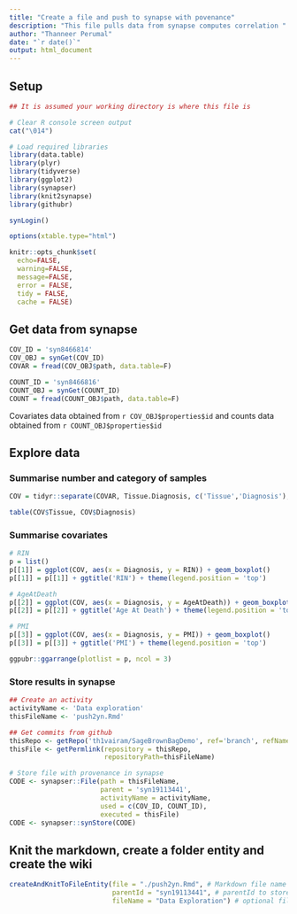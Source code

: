 ```yaml
---
title: "Create a file and push to synapse with povenance"
description: "This file pulls data from synapse computes correlation "
author: "Thanneer Perumal"
date: "`r date()`"
output: html_document
---
```

## Setup
```r
## It is assumed your working directory is where this file is

# Clear R console screen output
cat("\014")  

# Load required libraries
library(data.table)
library(plyr)
library(tidyverse)
library(ggplot2)
library(synapser)
library(knit2synapse)
library(githubr)

synLogin()

options(xtable.type="html")

knitr::opts_chunk$set(
  echo=FALSE,
  warning=FALSE,
  message=FALSE,
  error = FALSE,
  tidy = FALSE,
  cache = FALSE)
```

## Get data from synapse
```r
COV_ID = 'syn8466814'
COV_OBJ = synGet(COV_ID)
COVAR = fread(COV_OBJ$path, data.table=F) 

COUNT_ID = 'syn8466816'
COUNT_OBJ = synGet(COUNT_ID)
COUNT = fread(COUNT_OBJ$path, data.table=F)
```
Covariates data obtained from `r COV_OBJ$properties$id` and counts data obtained from `r COUNT_OBJ$properties$id`

## Explore data
### Summarise number and category of samples
```r
COV = tidyr::separate(COVAR, Tissue.Diagnosis, c('Tissue','Diagnosis'), sep = '\\.')

table(COV$Tissue, COV$Diagnosis)
```
### Summarise covariates
```r
# RIN
p = list()
p[[1]] = ggplot(COV, aes(x = Diagnosis, y = RIN)) + geom_boxplot()
p[[1]] = p[[1]] + ggtitle('RIN') + theme(legend.position = 'top')

# AgeAtDeath
p[[2]] = ggplot(COV, aes(x = Diagnosis, y = AgeAtDeath)) + geom_boxplot()
p[[2]] = p[[2]] + ggtitle('Age At Death') + theme(legend.position = 'top')

# PMI
p[[3]] = ggplot(COV, aes(x = Diagnosis, y = PMI)) + geom_boxplot()
p[[3]] = p[[3]] + ggtitle('PMI') + theme(legend.position = 'top')

ggpubr::ggarrange(plotlist = p, ncol = 3)
```


### Store results in synapse
```r
## Create an activity
activityName <- 'Data exploration'
thisFileName <- 'push2yn.Rmd'

## Get commits from github
thisRepo <- getRepo('th1vairam/SageBrownBagDemo', ref='branch', refName='master')
thisFile <- getPermlink(repository = thisRepo,
                        repositoryPath=thisFileName)

# Store file with provenance in synapse
CODE <- synapser::File(path = thisFileName,
                       parent = 'syn19113441',
                       activityName = activityName, 
                       used = c(COV_ID, COUNT_ID),
                       executed = thisFile)
CODE <- synapser::synStore(CODE)
```

## Knit the markdown, create a folder entity and create the wiki
```r
createAndKnitToFileEntity(file = "./push2yn.Rmd", # Markdown file name
                          parentId = "syn19113441", # parentId to store this file in synapse
                          fileName = "Data Exploration") # optional fileName
```